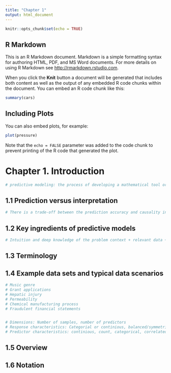 ---
title: "Chapter 1"
output: html_document
---

```{r setup, include=FALSE}
knitr::opts_chunk$set(echo = TRUE)
```

## R Markdown

This is an R Markdown document. Markdown is a simple formatting syntax for authoring HTML, PDF, and MS Word documents. For more details on using R Markdown see <http://rmarkdown.rstudio.com>.

When you click the **Knit** button a document will be generated that includes both content as well as the output of any embedded R code chunks within the document. You can embed an R code chunk like this:

```{r cars}
summary(cars)
```

## Including Plots

You can also embed plots, for example:

```{r pressure, echo=FALSE}
plot(pressure)
```

Note that the `echo = FALSE` parameter was added to the code chunk to prevent printing of the R code that generated the plot.


# Chapter 1. Introduction 

```{r}
# predictive modeling: the process of developing a mathematical tool or model that generates an accurate prediction 
```

## 1.1 Prediction versus interpretation
```{r}
# There is a trade-off between the prediction accuracy and causality interpretation 
```

## 1.2 Key ingredients of predictive models 
```{r}
# Intuition and deep knowledge of the problem context + relevant data + versatile computational toolbox 
```

## 1.3 Terminology 
## 1.4 Example data sets and typical data scenarios 
```{r}
# Music genre
# Grant applications 
# Hepatic injury 
# Permeability 
# Chemical manufacturing process
# Fraudulent financial statements 


# Dimensions: Number of samples, number of predictors 
# Response characteristics: Categorial or continious, balanced/symmetric, unbalanced/skewed, independent 
# Predictor characteristics: continious, count, categorical, correlated/associated, different scales, missing values, sparse
```

## 1.5 Overview 
## 1.6 Notation


































